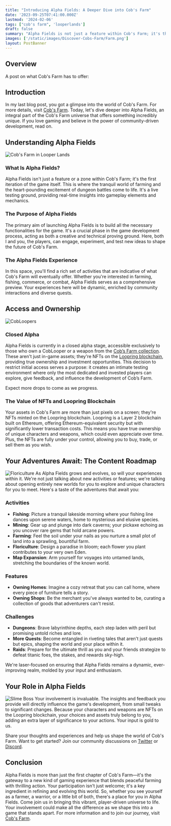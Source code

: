 ```yaml
---
title: "Introducing Alpha Fields: A Deeper Dive into Cob's Farm"
date: '2023-09-25T07:41:00.000Z'
lastmod: '2024-02-06'
tags: ["cob's farm", 'looperlands']
draft: false
summary: "Alpha Fields is not just a feature within Cob's Farm; it's the game's foundational layer where the peaceful world of farming intersects with adrenaline-packed dungeon battles. Your involvement as players is invaluable, directly influencing the game's future through your feedback and choices. Join us on this exciting journey as we shape Cob's Farm into a dynamic, community-driven experience..."
images: ['/static/images/Discover-Cobs-Farm/Farm.png']
layout: PostBanner
---
```


## Overview

A post on what Cob's Farm has to offer:

<TOCInline toc={props.toc} exclude="Overview" toHeading={2} />

## Introduction

In my last blog post, you got a glimpse into the world of Cob's Farm. For more details, visit [Cob's Farm](https://cobsfarm.com). Today, let's dive deeper into Alpha Fields, an integral part of the Cob's Farm universe that offers something incredibly unique. If you love gaming and believe in the power of community-driven development, read on.

## Understanding Alpha Fields

![Cob's Farm in Looper Lands](/static/images/Discover-Cobs-Farm/Entrance.jpeg)

### What Is Alpha Fields?

Alpha Fields isn't just a feature or a zone within Cob's Farm; it's the first iteration of the game itself. This is where the tranquil world of farming and the heart-pounding excitement of dungeon battles come to life. It's a live testing ground, providing real-time insights into gameplay elements and mechanics.

### The Purpose of Alpha Fields

The primary aim of launching Alpha Fields is to build all the necessary functionalities for the game. It's a crucial phase in the game development process, acting as both a creative and technical proving ground. Here, both I and you, the players, can engage, experiment, and test new ideas to shape the future of Cob's Farm.

### The Alpha Fields Experience

In this space, you'll find a rich set of activities that are indicative of what Cob's Farm will eventually offer. Whether you're interested in farming, fishing, commerce, or combat, Alpha Fields serves as a comprehensive preview. Your experiences here will be dynamic, enriched by community interactions and diverse quests.

## Access and Ownership

![CobLoopers](/static/images/Introducing-Alpha-Fields/AlphaLoopersDisplay.png)

### Closed Alpha

Alpha Fields is currently in a closed alpha stage, accessible exclusively to those who own a CobLooper or a weapon from the [Cob’s Farm collection](https://loopexchange.art/collection/cobsfarm). These aren't just in-game assets; they're NFTs on the [Loopring blockchain](https://loopring.io/#/), providing true ownership and investment opportunities. This decision to restrict initial access serves a purpose: it creates an intimate testing environment where only the most dedicated and invested players can explore, give feedback, and influence the development of Cob’s Farm.

Expect more drops to come as we progress.

### The Value of NFTs and Loopring Blockchain

Your assets in Cob's Farm are more than just pixels on a screen; they're NFTs minted on the Loopring blockchain. Loopring is a Layer 2 blockchain built on Ethereum, offering Ethereum-equivalent security but with significantly lower transaction costs. This means you have true ownership of unique characters and weapons, which could even appreciate over time. Plus, the NFTs are fully under your control, allowing you to buy, trade, or sell them as you wish.

## Your Adventures Await: The Content Roadmap

![Floriculture](/static/images/Introducing-Alpha-Fields/Floral.png)
As Alpha Fields grows and evolves, so will your experiences within it. We're not just talking about new activities or features; we're talking about opening entirely new worlds for you to explore and unique characters for you to meet. Here's a taste of the adventures that await you:

### Activities

- **Fishing**: Picture a tranquil lakeside morning where your fishing line dances upon serene waters, home to mysterious and elusive species.
- **Mining**: Gear up and plunge into dark caverns; your pickaxe echoing as you uncover rare gems that hold arcane powers.
- **Farming**: Feel the soil under your nails as you nurture a small plot of land into a sprawling, bountiful farm.
- **Floriculture**: Design a paradise in bloom; each flower you plant contributes to your very own Eden.
- **Map Expansion**: Arm yourself for voyages into untamed lands, stretching the boundaries of the known world.

### Features

- **Owning Homes**: Imagine a cozy retreat that you can call home, where every piece of furniture tells a story.
- **Owning Shops**: Be the merchant you've always wanted to be, curating a collection of goods that adventurers can't resist.

### Challenges

- **Dungeons**: Brave labyrinthine depths, each step laden with peril but promising untold riches and lore.
- **More Quests**: Become entangled in riveting tales that aren't just quests but epics, shaping the world and your place within it.
- **Raids**: Prepare for the ultimate thrill as you and your friends strategize to defeat titanic foes, the stakes, and rewards sky-high.

We're laser-focused on ensuring that Alpha Fields remains a dynamic, ever-improving realm, molded by your input and enthusiasm.

## Your Role in Alpha Fields

![Slime Boss](/static/images/Introducing-Alpha-Fields/SlimeBoss.png)
Your involvement is invaluable. The insights and feedback you provide will directly influence the game's development, from small tweaks to significant changes. Because your characters and weapons are NFTs on the Loopring blockchain, your choices and assets truly belong to you, adding an extra layer of significance to your actions. Your input is gold to us.

Share your thoughts and experiences and help us shape the world of Cob's Farm. Want to get started? Join our community discussions on [Twitter](https://twitter.com/CobsFarm) or [Discord](https://discord.gg/BAGXJZVH4Y).

## Conclusion

Alpha Fields is more than just the first chapter of Cob's Farm—it's the gateway to a new kind of gaming experience that blends peaceful farming with thrilling action. Your participation isn't just welcome; it's a key ingredient in refining and evolving this world. So, whether you see yourself as a farmer, a warrior, or a little bit of both, there's a place for you in Alpha Fields. Come join us in bringing this vibrant, player-driven universe to life. Your involvement could make all the difference as we shape this into a game that stands apart. For more information and to join our journey, visit [Cob's Farm](https://cobsfarm.com).
